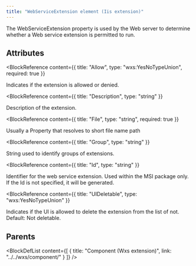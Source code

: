 ```yaml
---
title: "WebServiceExtension element (Iis extension)"
---
```



The WebServiceExtension property is used by the Web server to determine whether a Web service extension is permitted to run.


## Attributes

<BlockWrapper>

  <BlockReference
    content={{
      title: "Allow",
      type: "wxs:YesNoTypeUnion",
      required: true
    }}
  >
  Indicates if the extension is allowed or denied.
  </BlockReference>

  <BlockReference
    content={{
      title: "Description",
      type: "string"
    }}
  >
  Description of the extension.
  </BlockReference>

  <BlockReference
    content={{
      title: "File",
      type: "string",
      required: true
    }}
  >
  Usually a Property that resolves to short file name path
  </BlockReference>

  <BlockReference
    content={{
      title: "Group",
      type: "string"
    }}
  >
  String used to identify groups of extensions.
  </BlockReference>

  <BlockReference
    content={{
      title: "Id",
      type: "string"
    }}
  >
  Identifier for the web service extension. Used within the MSI package only. If the Id is not specified, it will be generated.
  </BlockReference>

  <BlockReference
    content={{
      title: "UIDeletable",
      type: "wxs:YesNoTypeUnion"
    }}
  >
  Indicates if the UI is allowed to delete the extension from the list of not. Default: Not deletable.
  </BlockReference>

</BlockWrapper>


## Parents

<BlockDefList content={[
    {
      title: "Component (Wxs extension)",
      link: "../../wxs/component/"
    }
  ]}
/>